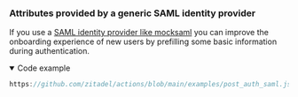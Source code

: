 ### Attributes provided by a generic SAML identity provider

If you use a [SAML identity provider like mocksaml](/guides/integrate/identity-providers/mocksaml) you can improve the onboarding experience of new users by prefilling some basic information during authentication.

<details open={props.codeCollapsed ? "" : "open"}>
<summary>Code example</summary>

```js reference
https://github.com/zitadel/actions/blob/main/examples/post_auth_saml.js
```

</details>